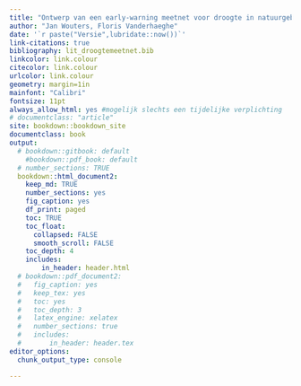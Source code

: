 ```yaml
---
title: "Ontwerp van een early-warning meetnet voor droogte in natuurgebieden"
author: "Jan Wouters, Floris Vanderhaeghe"
date: '`r paste("Versie",lubridate::now())`'
link-citations: true
bibliography: lit_droogtemeetnet.bib
linkcolor: link.colour
citecolor: link.colour
urlcolor: link.colour
geometry: margin=1in
mainfont: "Calibri"
fontsize: 11pt
always_allow_html: yes #mogelijk slechts een tijdelijke verplichting
# documentclass: "article"
site: bookdown::bookdown_site
documentclass: book
output: 
  # bookdown::gitbook: default
    #bookdown::pdf_book: default
  # number_sections: TRUE
  bookdown::html_document2:
    keep_md: TRUE
    number_sections: yes
    fig_caption: yes
    df_print: paged
    toc: TRUE
    toc_float:
      collapsed: FALSE
      smooth_scroll: FALSE
    toc_depth: 4
    includes:
        in_header: header.html
  # bookdown::pdf_document2:
  #   fig_caption: yes
  #   keep_tex: yes
  #   toc: yes
  #   toc_depth: 3
  #   latex_engine: xelatex
  #   number_sections: true
  #   includes:
  #       in_header: header.tex    
editor_options: 
  chunk_output_type: console

---
```

